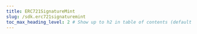 ---
title: ERC721SignatureMint
slug: /sdk.erc721signaturemint
toc_max_heading_level: 2 # Show up to h2 in table of contents (default is up to h3)
---
